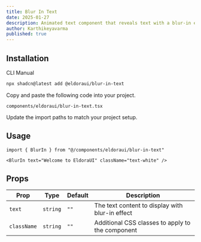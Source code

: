 ```yaml
---
title: Blur In Text
date: 2025-01-27
description: Animated text component that reveals text with a blur-in effect using Framer Motion.
author: Karthikeyavarma
published: true
---
```


<ComponentPreview name="blur-in-text-demo" />

## Installation

<Tabs defaultValue="cli">

<TabsList>
  <TabsTrigger value="cli">CLI</TabsTrigger>
  <TabsTrigger value="manual">Manual</TabsTrigger>
</TabsList>
<TabsContent value="cli">

```bash
npx shadcn@latest add @eldoraui/blur-in-text
```

</TabsContent>

<TabsContent value="manual">

<Steps>

<Step>Copy and paste the following code into your project.</Step>

`components/eldoraui/blur-in-text.tsx`

<ComponentSource name="blur-in-text" />

<Step>Update the import paths to match your project setup.</Step>

</Steps>

</TabsContent>

</Tabs>

## Usage

```tsx showLineNumbers
import { BlurIn } from "@/components/eldoraui/blur-in-text"
```

```tsx showLineNumbers
<BlurIn text="Welcome to EldoraUI" className="text-white" />
```

## Props

| Prop        | Type     | Default | Description                                      |
| ----------- | -------- | ------- | ------------------------------------------------ |
| `text`      | `string` | `""`    | The text content to display with blur-in effect  |
| `className` | `string` | `""`    | Additional CSS classes to apply to the component |
